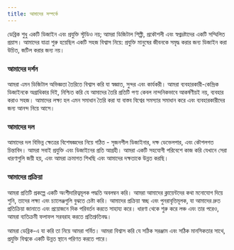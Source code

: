 ```yaml
---
title: আমাদের সম্পর্কে
---
```


ডেব্রিক শুধু একটি ডিজাইন এবং প্রযুক্তি স্টুডিও নয়; আমরা ডিজিটাল শিল্পী, প্রকৌশলী এবং স্বপ্নদ্রষ্টাদের একটি সম্মিলিত প্রয়াস। আমাদের যাত্রা শুরু হয়েছিল একটি সহজ বিশ্বাস নিয়ে: প্রযুক্তি মানুষের জীবনকে সমৃদ্ধ করার জন্য ডিজাইন করা উচিত, জটিল করার জন্য নয়।

### আমাদের দর্শন

আমরা এমন ডিজিটাল অভিজ্ঞতা তৈরিতে বিশ্বাস করি যা স্বজ্ঞাত, সুন্দর এবং কার্যকরী। আমরা ব্যবহারকারী-কেন্দ্রিক ডিজাইনকে অগ্রাধিকার দিই, নিশ্চিত করি যে আমাদের তৈরি প্রতিটি পণ্য কেবল নান্দনিকভাবে আকর্ষণীয়ই নয়, ব্যবহার করাও সহজ। আমাদের লক্ষ্য হল এমন সমাধান তৈরি করা যা বাস্তব বিশ্বের সমস্যার সমাধান করে এবং ব্যবহারকারীদের জন্য আনন্দ নিয়ে আসে।

### আমাদের দল

আমাদের দল বিভিন্ন ক্ষেত্রের বিশেষজ্ঞদের নিয়ে গঠিত - সৃজনশীল ডিজাইনার, দক্ষ ডেভেলপার, এবং কৌশলগত চিন্তাবিদ। আমরা সবাই প্রযুক্তি এবং ডিজাইনের প্রতি আগ্রহী। আমরা একটি সহযোগী পরিবেশে কাজ করি যেখানে সেরা ধারণাগুলি জয়ী হয়, এবং আমরা ক্রমাগত শিখছি এবং আমাদের দক্ষতাকে উন্নত করছি।

### আমাদের প্রক্রিয়া

আমরা প্রতিটি প্রকল্পে একটি অংশীদারিত্বমূলক পদ্ধতি অবলম্বন করি। আমরা আমাদের ক্লায়েন্টদের কথা মনোযোগ দিয়ে শুনি, তাদের লক্ষ্য এবং চ্যালেঞ্জগুলি বুঝতে চেষ্টা করি। আমাদের প্রক্রিয়া স্বচ্ছ এবং পুনরাবৃত্তিমূলক, যা আমাদের দ্রুত প্রতিক্রিয়া জানাতে এবং প্রয়োজনে দিক পরিবর্তন করতে সাহায্য করে। ধারণা থেকে শুরু করে লঞ্চ এবং তার পরেও, আমরা ব্যতিক্রমী ফলাফল সরবরাহ করতে প্রতিশ্রুতিবদ্ধ।

আমরা ডেব্রিক-এ যা করি তা নিয়ে আমরা গর্বিত। আমরা বিশ্বাস করি যে সঠিক সরঞ্জাম এবং সঠিক মানসিকতার সাথে, প্রযুক্তি বিশ্বকে একটি উন্নত স্থানে পরিণত করতে পারে।